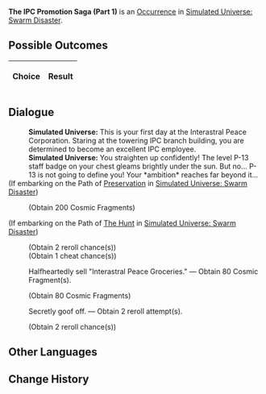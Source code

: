 {{Simulated Universe Event Infobox
|title         = The IPC Promotion Saga (Part 1)
|image         = Random Event Bond.png
|type          =
|domains_su    = 
|domains_ext   = 
|domains_swarm = Occurrence
|domains_gng   = 
|requirements  =
|prev          = {{tx}}
|next          = {{tx}}
|indexRewards  =
|characters    = 
}}
'''The IPC Promotion Saga (Part 1)''' is an [[Simulated Universe/Occurrence|Occurrence]] in [[Simulated Universe: Swarm Disaster]].

==Possible Outcomes==
{| class="article-table"
!Choice
!Result

|}

<!--
==Gameplay Notes==

-->
==Dialogue==
{{Dialogue Start}}
:'''Simulated Universe:''' This is your first day at the Interastral Peace Corporation. Staring at the towering IPC branch building, you are determined to become an excellent IPC employee.
:'''Simulated Universe:''' You straighten up confidently! The level P-13 staff badge on your chest gleams brightly under the sun. But no... P-13 is not going to define you! Your *ambition* reaches far beyond it...
;(If embarking on the Path of [[Simulated Universe/Paths#Preservation|Preservation]] in [[Simulated Universe: Swarm Disaster]])
:{{SU Special Dialogue|Preservation|Dedicate off-duty time to the Amber Lord.|Obtain 200 Cosmic Fragment(s).}}
:;(Obtain 200 Cosmic Fragments)
;(If embarking on the Path of [[Simulated Universe/Paths#The Hunt|The Hunt]] in [[Simulated Universe: Swarm Disaster]])
:{{SU Special Dialogue|The Hunt|Accurately find the target to sell star systems to.|Obtain 2 Dice Reroll attempt(s) and 1 cheat attempt.}}
:;(Obtain 2 reroll chance(s))
:;(Obtain 1 cheat chance(s))
:{{DIcon|Star}} Halfheartedly sell "Interastral Peace Groceries." &mdash; Obtain 80 Cosmic Fragment(s).
:;(Obtain 80 Cosmic Fragments)
:{{DIcon|Star}} Secretly goof off. &mdash; Obtain 2 reroll attempt(s).
:;(Obtain 2 reroll chance(s))
{{Dialogue End}}

==Other Languages==
{{Other Languages
|en   = The IPC Promotion Saga (Part 1)
|zhs  = 星际和平公司「升职记」（其一）
|zht  = 星際和平公司「升職記」（其一）
|ja   = スターピースカンパニー「{{Rubi|昇進記|しょうしんき}}」（1）
|ko   = 스타피스 컴퍼니 「승진기」 (1)
|es   = La saga del ascenso de la Corporación I
|fr   = Saga de la CPI (partie 1)
|ru   = Сага о карьере в КММ I
|th   = "บันทึกการเลื่อนตำแหน่ง" องค์กรสันติภาพแห่งดวงดาว (1)
|vi   = Công Ty Hành Tinh Hòa Bình "Nhật Ký Thăng Chức" 1
|de   = Die IFK-Beförderungsgeschichte (Teil 1)
|id   = Kisah Promosi IPC (1)
|pt   = A Saga de Promoção da CPI (Parte 1)
}}

==Change History==
{{Change History|1.3}}
